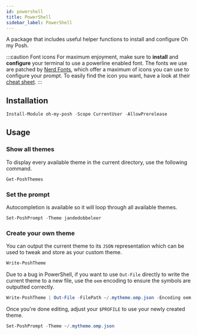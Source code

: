 ```yaml
---
id: powershell
title: PowerShell
sidebar_label: PowerShell
---
```


A package that includes useful helper functions to install and configure Oh my Posh.

:::caution Font icons
For maximum enjoyment, make sure to **install** and **configure** your terminal to use a powerline enabled font.
The fonts we use are patched by [Nerd Fonts][nerdfonts], which offer a maximum of icons you can use to configure your prompt.
To easily find the icon you want, have a look at their [cheat sheet][nf-cheat].
:::

## Installation

```powershell
Install-Module oh-my-posh -Scope CurrentUser -AllowPrerelease
```

## Usage

### Show all themes

To display every available theme in the current directory, use the following
command.

```powershell
Get-PoshThemes
```

### Set the prompt

Autocompletion is available so it will loop through all available themes.

```powershell
Set-PoshPrompt -Theme jandedobbeleer
```

### Create your own theme

You can output the current theme to its `JSON` representation which can be used to tweak and store as your custom theme.

```powershell
Write-PoshTheme
```

Due to a bug in PowerShell, if you want to use `Out-File` directly to write the current theme to a new file, use the `oem`
encoding to ensure the symbols are outputted correctly.

```powershell
Write-PoshTheme | Out-File -FilePath ~/.mytheme.omp.json -Encoding oem
```

Once you're done editing, adjust your `$PROFILE` to use your newly created theme.

```powershell
Set-PoshPrompt -Theme ~/.mytheme.omp.json
```

[nerdfonts]: https://www.nerdfonts.com/
[nf-cheat]: https://www.nerdfonts.com/cheat-sheet
